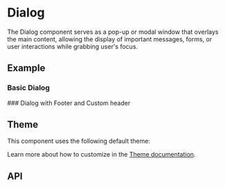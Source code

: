 
<Meta of={DialogStories} />

# Dialog
The Dialog component serves as a pop-up or modal window that overlays the main content,
allowing the display of important messages, forms, or user interactions while grabbing user's focus.

## Example
### Basic Dialog
<Canvas sourceState="shown" of={DialogStories.Simple} />
### Dialog with Footer and Custom header
<Canvas of={DialogStories.Footer} />

## Theme
This component uses the following default theme:

<ThemeRender theme={dialogTheme} />

Learn more about how to customize in the [Theme documentation](/docs/theme/getting-started).

## API
<PropsTable name="Dialog" />
